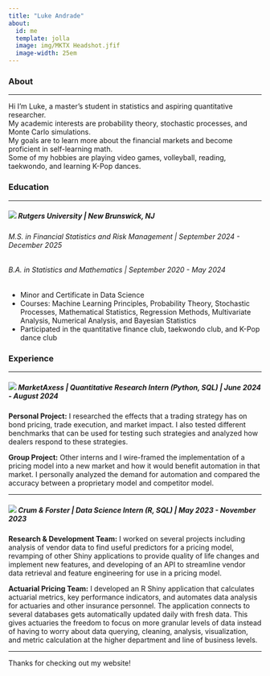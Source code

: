 ```yaml
---
title: "Luke Andrade"
about:
  id: me
  template: jolla
  image: img/MKTX Headshot.jfif
  image-width: 25em
---
```


::: {#me}
### About

-- --
 
Hi I'm Luke, a master's student in statistics and aspiring quantitative researcher. \
My academic interests are probability theory, stochastic processes, and Monte Carlo simulations. \
My goals are to learn more about the financial markets and become proficient in self-learning math.\
Some of my hobbies are playing video games, volleyball, reading, taekwondo, and learning K-Pop dances.

### Education

-- --

##### ![](img/ru_logo.png){.center} **Rutgers University** \| *New Brunswick, NJ*

###### *M.S. in Financial Statistics and Risk Management* \| September 2024 - December 2025

###### *B.A. in Statistics and Mathematics* \| September 2020 - May 2024

-   Minor and Certificate in Data Science
-   Courses: Machine Learning Principles, Probability Theory, Stochastic Processes, Mathematical Statistics, Regression Methods, Multivariate Analysis, Numerical Analysis, and Bayesian Statistics
-   Participated in the quantitative finance club, taekwondo club, and K-Pop dance club

### Experience

-- --

##### ![](img/ma_logo.jpg){.center} **MarketAxess** \| *Quantitative Research Intern (Python, SQL)* \| June 2024 - August 2024

**Personal Project:** I researched the effects that a trading strategy has on bond pricing, trade execution, and market impact. I also tested different benchmarks that can be used for testing such strategies and analyzed how dealers respond to these strategies.

**Group Project:** Other interns and I wire-framed the implementation of a pricing model into a new market and how it would benefit automation in that market. I personally analyzed the demand for automation and compared the accuracy between a proprietary model and competitor model.

-- --

##### ![](img/crum.png){.center} **Crum & Forster** \| *Data Science Intern (R, SQL)* \| May 2023 - November 2023

**Research & Development Team:** I worked on several projects including analysis of vendor data to find useful predictors for a pricing model, revamping of other Shiny applications to provide quality of life changes and implement new features, and developing of an API to streamline vendor data retrieval and feature engineering for use in a pricing model.

**Actuarial Pricing Team:** I developed an R Shiny application that calculates actuarial metrics, key performance indicators, and automates data analysis for actuaries and other insurance personnel. The application connects to several databases gets automatically updated daily with fresh data. This gives actuaries the freedom to focus on more granular levels of data instead of having to worry about data querying, cleaning, analysis, visualization, and metric calculation at the higher department and line of business levels.

-- --

:::

Thanks for checking out my website!
